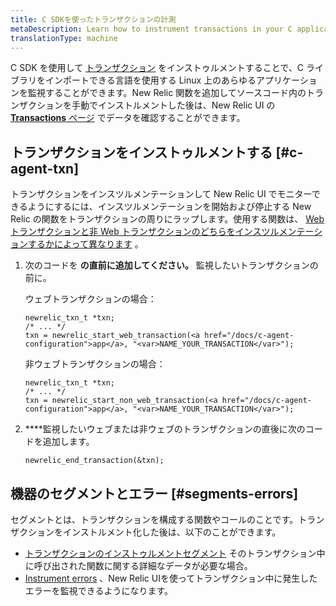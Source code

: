 ```yaml
---
title: C SDKを使ったトランザクションの計測
metaDescription: Learn how to instrument transactions in your C application so you can monitor them with New Relic.
translationType: machine
---
```


C SDK を使用して [トランザクション](/docs/apm/transactions/intro-transactions/transactions-new-relic-apm) をインストゥルメントすることで、C ライブラリをインポートできる言語を使用する Linux 上のあらゆるアプリケーションを監視することができます。New Relic 関数を追加してソースコード内のトランザクションを手動でインストルメントした後は、New Relic UI の [**Transactions** ページ](/docs/apm/applications-menu/monitoring/transactions-page) でデータを確認することができます。

## トランザクションをインストゥルメントする [#c-agent-txn]

トランザクションをインスツルメンテーションして New Relic UI でモニターできるようにするには、インスツルメンテーションを開始および停止する New Relic の関数をトランザクションの周りにラップします。使用する関数は、 [Web トランザクションと非 Web トランザクションのどちらをインスツルメンテーションするかによって異なります](/docs/apm/transactions/intro-transactions/transactions-new-relic-apm#types) 。

1. 次のコードを **の直前に追加してください。** 監視したいトランザクションの前に。

   ウェブトランザクションの場合：

   ```
   newrelic_txn_t *txn;
   /* ... */
   txn = newrelic_start_web_transaction(<a href="/docs/c-agent-configuration">app</a>, "<var>NAME_YOUR_TRANSACTION</var>");
   ```

   非ウェブトランザクションの場合：

   ```
   newrelic_txn_t *txn;
   /* ... */
   txn = newrelic_start_non_web_transaction(<a href="/docs/c-agent-configuration">app</a>, "<var>NAME_YOUR_TRANSACTION</var>");
   ```

2. ****監視したいウェブまたは非ウェブのトランザクションの直後に次のコードを追加します。

   ```
   newrelic_end_transaction(&txn);
   ```

## 機器のセグメントとエラー [#segments-errors]

セグメントとは、トランザクションを構成する関数やコールのことです。トランザクションをインストルメント化した後は、以下のことができます。

* [トランザクションのインストゥルメントセグメント](/docs/instrument-segments-c-agent) そのトランザクション中に呼び出された関数に関する詳細なデータが必要な場合。
* [Instrument errors](/docs/instrument-errors-c-agent) 、New Relic UIを使ってトランザクション中に発生したエラーを監視できるようになります。